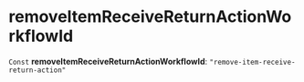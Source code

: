 
# removeItemReceiveReturnActionWorkflowId

 `Const` **removeItemReceiveReturnActionWorkflowId**: `"remove-item-receive-return-action"`

